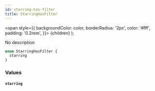```yaml
---
id: starring-has-filter
title: StarringHasFilter
---
```


<span
style={{
      backgroundColor: color,
      borderRadius: '2px',
      color: '#fff',
      padding: '0.2rem',
    }}>
{children}
</span>
);

No description

```graphql
enum StarringHasFilter {
  starring
}
```

### Values

#### `starring`
